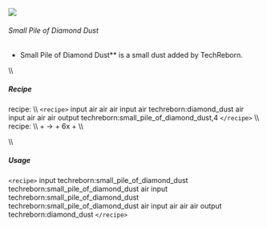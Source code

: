 ![](/mods/techreborn/small_pile_of_diamond_dust.png)

###### Small Pile of Diamond Dust

- Small Pile of Diamond Dust** is a small dust added by
        TechReborn.

\\\\

##### Recipe

<Mcitem id="minecraft:crafting_table"/> recipe: \\\\
`<recipe>` input air air air input air techreborn:diamond_dust
air input air air air output techreborn:small_pile_of_diamond_dust,4
`</recipe>` \\\\
<Mcitem id="techreborn:industrial_grinder"/> recipe:
\\\\ <Mcitem id="minecraft:diamond_ore"/> +
<Mcitem id="techreborn:water_cell"/> -\>
<Mcitem id="minecraft:diamond"/> + 6x
<Mcitem id="techreborn:small_pile_of_diamond_dust"/> +
<Mcitem id="techreborn:coal_dust"/>\\\\

\\\\

##### Usage

`<recipe>` input techreborn:small_pile_of_diamond_dust
techreborn:small_pile_of_diamond_dust air input
techreborn:small_pile_of_diamond_dust
techreborn:small_pile_of_diamond_dust air input air air air output
techreborn:diamond_dust `</recipe>`
